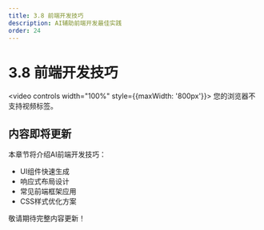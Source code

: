 ```yaml
---
title: 3.8 前端开发技巧
description: AI辅助前端开发最佳实践
order: 24
---
```


# 3.8 前端开发技巧

<video controls width="100%" style={{maxWidth: '800px'}}>
  <source src="https://minio.xiaofeng.show/ai-code/3.8.mp4" type="video/mp4" />
  您的浏览器不支持视频标签。
</video>

## 内容即将更新

本章节将介绍AI前端开发技巧：

- UI组件快速生成
- 响应式布局设计
- 常见前端框架应用
- CSS样式优化方案

敬请期待完整内容更新！